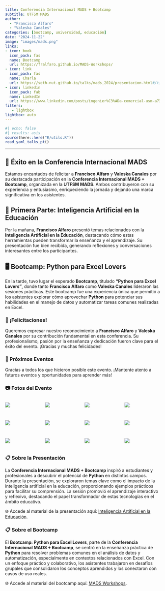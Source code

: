 ```yaml
---
title: Conferencia Internacional MADS + Bootcamp
subtitle: UTFSM MADS
author: 
  - "Francisco Alfaro"
  - "Valeska Canales"
categories: [bootcamp, universidad, educación]
date: "2024-11-22"
image: "images/mads.png"
links:
- icon: book
  icon_pack: fas
  name: Bootcamp
  url: https://fralfaro.github.io/MADS-Workshops/
- icon: link
  icon_pack: fas
  name: Charla
  url: https://seth-nut.github.io/talks/mads_2024/presentacion.html#/title-slide
- icon: linkedin
  icon_pack: fab
  name: LinkedIn
  url: https://www.linkedin.com/posts/ingenier%C3%ADa-comercial-usm-a73b4b147_icom-usm-imparte-la-segunda-conferencia-internacional-activity-7267255810232127488-KoiB?utm_source=share&utm_medium=member_desktop
filters:
   - lightbox
lightbox: auto
---
```


```r
#| echo: false
#| results: asis
source(here::here("R/utils.R"))
read_yaml_talks_pt()
```

------------------------------------------------------------------------

## 🎉 Éxito en la **Conferencia Internacional MADS**

Estamos encantados de felicitar a **Francisco Alfaro** y **Valeska Canales** por su destacada participación en la **Conferencia Internacional MADS + Bootcamp**, organizada en la **UTFSM MADS**. Ambos contribuyeron con su experiencia y entusiasmo, enriqueciendo la jornada y dejando una marca significativa en los asistentes.

## 🌟 Primera Parte: Inteligencia Artificial en la Educación

Por la mañana, **Francisco Alfaro** presentó temas relacionados con la **Inteligencia Artificial en la Educación**, destacando cómo estas herramientas pueden transformar la enseñanza y el aprendizaje. Su presentación fue bien recibida, generando reflexiones y conversaciones interesantes entre los participantes.

## 🖥️ Bootcamp: Python para Excel Lovers

En la tarde, tuvo lugar el esperado **Bootcamp**, titulado **"Python para Excel Lovers"**, donde tanto **Francisco Alfaro** como **Valeska Canales** lideraron las sesiones prácticas. Este bootcamp fue una experiencia única que permitió a los asistentes explorar cómo aprovechar **Python** para potenciar sus habilidades en el manejo de datos y automatizar tareas comunes realizadas en Excel.

### 👏 ¡Felicitaciones!

Queremos expresar nuestro reconocimiento a **Francisco Alfaro** y **Valeska Canales** por su contribución fundamental en esta conferencia. Su profesionalismo, pasión por la enseñanza y dedicación fueron clave para el éxito del evento. ¡Gracias y muchas felicidades!

### 📅 Próximos Eventos

Gracias a todos los que hicieron posible este evento. ¡Mantente atento a futuros eventos y oportunidades para aprender más!

### 📷 Fotos del Evento

::: {style="display: grid; grid-template-columns: repeat(4, 1fr); grid-gap: 1em;"}
![](images/img_03.jpeg){group="my-gallery"}

![](images/img_04.jpeg){group="my-gallery"}

![](images/img_05.jpeg){group="my-gallery"}

![](images/img_01.jpeg){group="my-gallery"}

![](images/img_02.jpeg){group="my-gallery"}

![](images/img_06.jpeg){group="my-gallery"}

![](images/img_07.jpeg){group="my-gallery"}

![](images/img_08.jpeg){group="my-gallery"}

![](images/img_09.jpeg){group="my-gallery"}

![](images/img_10.jpeg){group="my-gallery"}

![](images/img_11.jpeg){group="my-gallery"}

![](images/img_12.jpeg){group="my-gallery"}
:::

### 📋 Sobre la Presentación

La **Conferencia Internacional MADS + Bootcamp** inspiró a estudiantes y profesionales a descubrir el potencial de **Python** en distintos campos. Durante la presentación, se exploraron temas clave como el impacto de la inteligencia artificial en la educación, proporcionando ejemplos prácticos para facilitar su comprensión. La sesión promovió el aprendizaje interactivo y reflexivo, destacando el papel transformador de estas tecnologías en el ámbito educativo.

🌐 Accede al material de la presentación aquí: [Inteligencia Artificial en la Educación](https://seth-nut.github.io/talks/mads_2024/presentacion.html#/title-slide).

### 📋 Sobre el Bootcamp

El **Bootcamp: Python para Excel Lovers**, parte de la **Conferencia Internacional MADS + Bootcamp**, se centró en la enseñanza práctica de **Python** para resolver problemas comunes en el análisis de datos y automatización, especialmente en contextos relacionados con Excel. Con un enfoque práctico y colaborativo, los asistentes trabajaron en desafíos grupales que consolidaron los conceptos aprendidos y los conectaron con casos de uso reales.

🌐 Accede al material del bootcamp aquí: [MADS Workshops](https://fralfaro.github.io/MADS-Workshops/).
